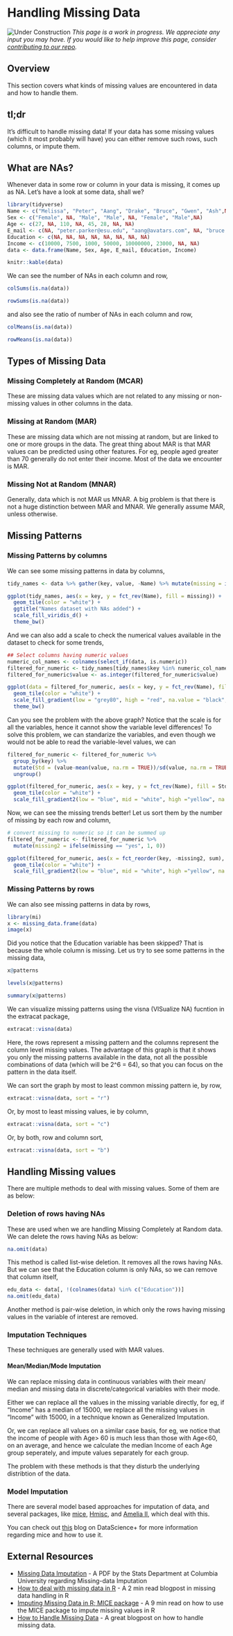 # Handling Missing Data {#NAs}

<!-- Chapter Banner -->
<!-- ![](images/banners/banner_histogram.png) -->


<!-- Under Construction Section
----------------------------------------------------------------------------- -->
![Under Construction](images/banners/banner_under_construction.png)
*This page is a work in progress. We appreciate any input you may have. If you would like to help improve this page, consider [contributing to our repo](contribute.html).*
<!-- ------------------------------------------------------------------------ -->

<!-- 
Some possible headers:
- Overview
- tl;dr
[Coming soon <i class="far fa-smile-beam"></i>](https://www.youtube.com/watch?v=7kdV8VmD76w){target="_blank"}
- Theory
-->


## Overview
This section covers what kinds of missing values are encountered in data and how to handle them.

## tl;dr
It's difficult to handle missing data! If your data has some missing values (which it most probably will have) you can either remove such rows, such columns, or impute them.

## What are NAs?

Whenever data in some row or column in your data is missing, it comes up as NA. Let's have a look at some data, shall we?
```r
library(tidyverse)
Name <- c("Melissa", "Peter", "Aang", "Drake", "Bruce", "Gwen", "Ash",NA)
Sex <- c("Female", NA, "Male", "Male", NA, "Female", "Male",NA)
Age <- c(27, NA, 110, NA, 45, 28, NA, NA)
E_mail <- c(NA, "peter.parker@esu.edu", "aang@avatars.com", NA, "bruce.wayne@wayne.org", "gwen.stacy@esu.edu", "ash.ketchum@pokemon.com", NA)
Education <- c(NA, NA, NA, NA, NA, NA, NA, NA)
Income <- c(10000, 7500, 1000, 50000, 10000000, 23000, NA, NA)
data <- data.frame(Name, Sex, Age, E_mail, Education, Income)
```

```r
knitr::kable(data)
```

We can see the number of NAs in each column and row,
```r
colSums(is.na(data))
```

```r
rowSums(is.na(data))
```

and also see the ratio of number of NAs in each column and row,
```r
colMeans(is.na(data))
```

```r
rowMeans(is.na(data))
```

## Types of Missing Data

### Missing Completely at Random (MCAR)

These are missing data values which are not related to any missing or non-missing values in other columns in the data.

### Missing at Random (MAR)

These are missing data which are not missing at random, but are linked to one or more groups in the data. The great thing about MAR is that MAR values can be predicted using other features. For eg, people aged greater than 70 generally do not enter their income. 
Most of the data we encounter is MAR.

### Missing Not at Random (MNAR)

Generally, data which is not MAR us MNAR. A big problem is that there is not a huge distinction between MAR and MNAR. We generally assume MAR, unless otherwise.

## Missing Patterns 

### Missing Patterns by columns

We can see some missing patterns in data by columns,
```r
tidy_names <- data %>% gather(key, value, -Name) %>% mutate(missing = ifelse(is.na(value), "yes", "no"))
```

```r
ggplot(tidy_names, aes(x = key, y = fct_rev(Name), fill = missing)) +
  geom_tile(color = "white") + 
  ggtitle("Names dataset with NAs added") +
  scale_fill_viridis_d() +
  theme_bw()
```

And we can also add a scale to check the numerical values available in the dataset to check for some trends,

```r
## Select columns having numeric values
numeric_col_names <- colnames(select_if(data, is.numeric))
filtered_for_numeric <- tidy_names[tidy_names$key %in% numeric_col_names,]
filtered_for_numeric$value <- as.integer(filtered_for_numeric$value)

ggplot(data = filtered_for_numeric, aes(x = key, y = fct_rev(Name), fill = value)) +
  geom_tile(color = "white") + 
  scale_fill_gradient(low = "grey80", high = "red", na.value = "black", label=comma) + 
  theme_bw()
```

Can you see the problem with the above graph? Notice that the scale is for all the variables, hence it cannot show the variable level differences!
To solve this problem, we can standarize the variables, and even though we would not be able to read the variable-level values, we can 
```r
filtered_for_numeric <- filtered_for_numeric %>% 
  group_by(key) %>% 
  mutate(Std = (value-mean(value, na.rm = TRUE))/sd(value, na.rm = TRUE)) %>% 
  ungroup()

ggplot(filtered_for_numeric, aes(x = key, y = fct_rev(Name), fill = Std)) +
  geom_tile(color = "white") + 
  scale_fill_gradient2(low = "blue", mid = "white", high ="yellow", na.value = "black") + theme_bw()

```

Now, we can see the missing trends better! Let us sort them by the number of missing by each row and column,

```r
# convert missing to numeric so it can be summed up
filtered_for_numeric <- filtered_for_numeric %>% 
  mutate(missing2 = ifelse(missing == "yes", 1, 0))

ggplot(filtered_for_numeric, aes(x = fct_reorder(key, -missing2, sum), y = fct_reorder(Name, -missing2, sum), fill = Std)) +
  geom_tile(color = "white") + 
  scale_fill_gradient2(low = "blue", mid = "white", high ="yellow", na.value = "black") + theme_bw()

```

### Missing Patterns by rows

We can also see missing patterns in data by rows,
```r
library(mi)
x <- missing_data.frame(data)
image(x)
```

Did you notice that the Education variable has been skipped? That is because the whole column is missing.
Let us try to see some patterns in the missing data,

```r
x@patterns
```


```r
levels(x@patterns)
```

```r
summary(x@patterns)
```

We can visualize missing patterns using the visna (VISualize NA) fucntion in the extracat package,
```r
extracat::visna(data)
```
Here, the rows represent a missing pattern and the columns represent the column level missing values. The advantage of this graph is that it shows you only the missing patterns available in the data, not all the possible combinations of data (which will be 2^6 = 64), so that you can focus on the pattern in the data itself. 

We can sort the graph by most to least common missing pattern ie, by row, 
```r
extracat::visna(data, sort = "r")
```

Or, by most to least missing values, ie by column,
```r
extracat::visna(data, sort = "c")
```

Or, by both, row and column sort,
```r
extracat::visna(data, sort = "b")
```

## Handling Missing values

There are multiple methods to deal with missing values. Some of them are as below:

### Deletion of rows having NAs

These are used when we are handling Missing Completely at Random data.
We can delete the rows having NAs as below:
```r
na.omit(data)
```

This method is called list-wise deletion. It removes all the rows having NAs. But we can see that the Education column is only NAs, so we can remove that column itself,
```r
edu_data <- data[, !(colnames(data) %in% c("Education"))]
na.omit(edu_data)
```

Another method is pair-wise deletion, in which only the rows having missing values in the variable of interest are removed.

### Imputation Techniques

These techniques are generally used with MAR values.

#### Mean/Median/Mode Imputation

We can replace missing data in continuous variables with their mean/ median and missing data in discrete/categorical variables with their mode.

Either we can replace all the values in the missing variable directly, for eg, if "Income" has a median of 15000, we replace all the missing values in "Income" with 15000, in a technique known as Generalized Imputation.

Or, we can replace all values on a similar case basis, for eg, we notice that the income of people with Age> 60 is much less than those with Age<60, on an average, and hence we calculate the median Income of each Age group seperately, and impute values separately for each group.

The problem with these methods is that they disturb the underlying distribtion of the data.

### Model Imputation
There are several model based approaches for imputation of data, and several packages, like [mice](https://cran.r-project.org/web/packages/mice/index.html), [Hmisc](https://cran.r-project.org/web/packages/Hmisc/index.html), and [Amelia II](https://cran.r-project.org/web/packages/Amelia/index.html), which deal with this.

You can check out [this](https://datascienceplus.com/imputing-missing-data-with-r-mice-package/) blog on DataScience+ for more information regarding mice and how to use it.

## External Resources
- [Missing Data Imputation](http://www.stat.columbia.edu/~gelman/arm/missing.pdf){target="_blank"} - A PDF by the Stats Department at Columbia University regarding Missing-data Imputation
- [How to deal with missing data in R](https://datascienceplus.com/missing-values-in-r/){target="_blank"} - A 2 min read blogpost in missing data handling in R
- [Imputing Missing Data in R; MICE package](https://datascienceplus.com/imputing-missing-data-with-r-mice-package/){target="_blank"} - A 9 min read on how to use the MICE package to impute missing values in R
- [How to Handle Missing Data](https://towardsdatascience.com/how-to-handle-missing-data-8646b18db0d4){target="_blank"} - A great blogpost on how to handle missing data.
